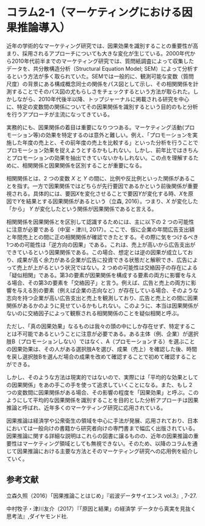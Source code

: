 # コラム2-1（マーケティングにおける因果推論導入） {#causation1}

近年の学術的なマーケティング研究では、因果効果を識別することの重要性が高まり、採用されるアプローチについても大きな変化が生じている。2000年代から2010年代前半までのマーケティング研究では、質問紙調査によって収集したデータを、共分散構造分析（Structural Equation Model; SEM）によって分析するという方法が多く取られていた。SEMでは一般的に、観測可能な変数（質問尺度）の背景にある構成概念同士の関係をパス図として示し、その相関関係を計測することでそのパス図の尤もらしさをチェックするという方法が取られた。しかしながら、2010年代後半以降、トップジャーナルに掲載される研究を中心に、特定の変数間の関係についてその因果関係を識別するという目的のもと分析を行うアプローチが主流になってきている。

実務的にも、因果関係の着目は重要になりつつある。マーケティング活動(プロモーション等)の効果を特定するのは意外と難しい。例え、「プロモーションを実施した年度の売上と、その前年度の売上を比較する」といった分析を行うことでプロモーション効果を捉えようとするかもしれない。しかし、前年比ではきちんとプロモーションの効果を抽出できていないかもしれない。この点を理解するために、相関関係と因果関係を区別することが重要になる。

相関関係とは、2 つの変数 $X$ と $Y$ の間に、比例や反比例といった関係があることを指す。一方で因果関係ではどちらが先行要因であるかという前後関係が重要視される。具体的には、要因$X$を変化させることで要因$Y$が変化する時、$X$を原因で$Y$を結果とする因果関係があるという（立森, 2016）。つまり、$X$ が変化した「から」 $Y$ が変化したという関係が因果関係であると言える。

相関関係を因果関係とを区別して認識するためには、主に以下の 2 つの可能性に注意が必要である（中室・津川, 2017）。ここで、仮に企業の年間広告支出額と年間売上との間に正の相関関係が確認できたとする。その際に気をつけるべき1つめの可能性は「逆方向の因果」である。これは、売上が高いから広告支出ができているという因果関係である。この場合、想定とは逆の因果が成立しており、成果が高く余力がある企業が広告に投資できる状態だと解釈でき、広告によって売上が上がるという状況ではない。2 つめの可能性は交絡因子の存在による「疑似相関」である。第3の要素が因果関係を構成する要素の両方に影響を与える場合、その第3の要素を「交絡因子」と言う。例えば、広告と売上の両方に影響を与える別の要素（例えば企業の志向など）が存在している場合、そのような志向を持つ企業が高い広告支出と売上を観測しており、広告と売上との間に因果関係があるかのように見せているかもしれない。このように、本当は因果関係がないのに交絡因子によって観察される相関関係のことを疑似相関と呼ぶ。

ただし、「真の因果効果」なるものは我々の頭の中にしか存在せず、特定することは不可能であるということに注意が必要である。ある主体（例、企業）が選択肢B（プロモーションしない）ではなく、A（プロモーションする）を選ぶことの因果効果は、その人がある選択肢Aを選び、成果（売上）を確認した後、時間を戻し選択肢Bを選んだ場合の成果を改めて確認することで初めて確認することができる。

しかし、そのような方法は現実的ではないので、実際には「平均的な効果としての因果関係」をあの手この手を使って追求していくことになる。また、もし 2 つの変数間に因果関係がある場合、その影響の程度を「因果効果」と呼ぶ。このようにして平均的な因果関係を識別することを目的とした分析アプローチは因果推論と呼ばれ、近年多くのマーケティング研究に応用されている。

因果推論は経済学や公衆衛生の領域を中心に手法が発展、応用されており、日本においては一般向けの書籍から研究者向けの専門書まで幅広く出版されている。因果推論に関する詳細な説明はこれらの図書に譲るものの、近年の因果推論の重要性はマーケティング領域としても無視できない。そのため、以降のコラムを通じて因果推論における主要な方法とそのマーケティング研究への応用例を紹介していく。

## 参考文献
立森久照（2016）「因果推論ことはじめ」『岩波データサイエンス vol.3』, 7-27.

中村牧子・津川友介（2017）『「原因と結果」の経済学 データから真実を見抜く思考法』,ダイヤモンド社.